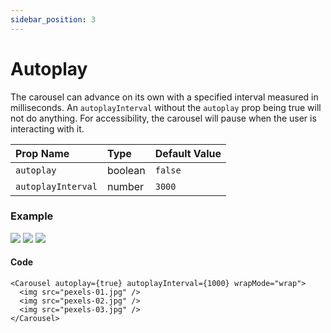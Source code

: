 ```yaml
---
sidebar_position: 3
---
```



# Autoplay

The carousel can advance on its own with a specified interval measured in milliseconds. An `autoplayInterval` without the `autoplay` prop being true will not do anything.
For accessibility, the carousel will pause when the user is interacting with it.

| Prop Name          | Type    | Default Value |
| :----------------- | :------ | :------------ |
| `autoplay`         | boolean | `false`       |
| `autoplayInterval` | number  | `3000`        |

### Example

<Carousel autoplay={true} autoplayInterval={1000} wrapMode="wrap">
  <img src="/open-source/nuka-carousel/img/pexels-01.jpg" />
  <img src="/open-source/nuka-carousel/img/pexels-02.jpg" />
  <img src="/open-source/nuka-carousel/img/pexels-03.jpg" />
</Carousel>

#### Code

```tsx
<Carousel autoplay={true} autoplayInterval={1000} wrapMode="wrap">
  <img src="pexels-01.jpg" />
  <img src="pexels-02.jpg" />
  <img src="pexels-03.jpg" />
</Carousel>
```
